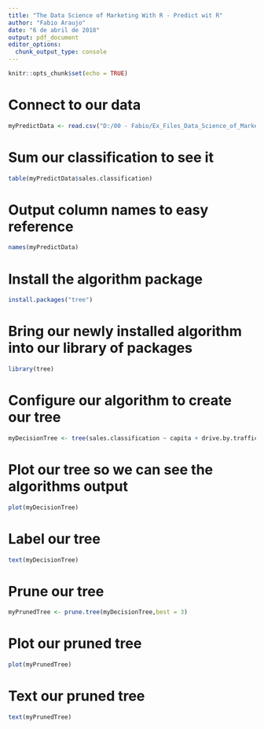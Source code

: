 ```yaml
---
title: "The Data Science of Marketing With R - Predict wit R"
author: "Fabio Araujo"
date: "6 de abril de 2018"
output: pdf_document
editor_options: 
  chunk_output_type: console
---
```


```r
knitr::opts_chunk$set(echo = TRUE)
```

# Connect to our data
```r
myPredictData <- read.csv("D:/00 - Fabio/Ex_Files_Data_Science_of_Marketing/Exercise_Files/04_02/prediction-r.csv")
```

# Sum our classification to see it 
```r
table(myPredictData$sales.classification)
```

# Output column names to easy reference
```r
names(myPredictData)
```

# Install the algorithm package
```r
install.packages("tree")
```

# Bring our newly installed algorithm into our library of packages
```r
library(tree)
```

# Configure our algorithm to create our tree
```r
myDecisionTree <- tree(sales.classification ~ capita + drive.by.traffic + complimentary.establishments + competition + weather + unemployment.rate + var1 + var2 + var3, data=myPredictData)
```

# Plot our tree  so we can see  the algorithms output
```r
plot(myDecisionTree)
```

# Label our tree
```r
text(myDecisionTree)
```

# Prune our tree
```r
myPrunedTree <- prune.tree(myDecisionTree,best = 3)
```

# Plot our pruned tree
```r
plot(myPrunedTree)
```

# Text our pruned tree
```r
text(myPrunedTree)
```







